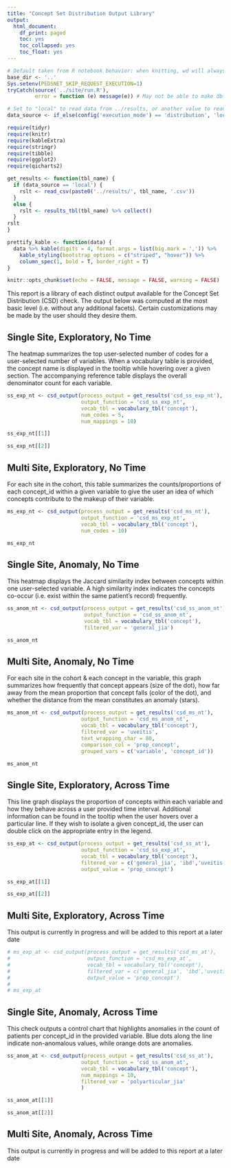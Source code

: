 ```yaml
---
title: "Concept Set Distribution Output Library"
output:
  html_document:
    df_print: paged
    toc: yes
    toc_collapsed: yes
    toc_float: yes
---
```


```r
# Default taken from R notebook behavior: when knitting, wd will always be location of notebook
base_dir <- '..'
Sys.setenv(PEDSNET_SKIP_REQUEST_EXECUTION=1)
tryCatch(source('../site/run.R'),
         error = function (e) message(e)) # May not be able to make db connection

# Set to "local" to read data from ../results, or another value to read from db
data_source <- if_else(config('execution_mode') == 'distribution', 'local', 'not_local')

require(tidyr)
require(knitr)
require(kableExtra)
require(stringr)
require(tibble)
require(ggplot2)
require(qicharts2)

get_results <- function(tbl_name) {
  if (data_source == 'local') {
    rslt <- read_csv(paste0('../results/', tbl_name, '.csv'))
  }
  else {
    rslt <- results_tbl(tbl_name) %>% collect()
  }
rslt
}

prettify_kable <- function(data) {
  data %>% kable(digits = 4, format.args = list(big.mark = ',')) %>%
    kable_styling(bootstrap_options = c("striped", "hover")) %>%
    column_spec(1, bold = T, border_right = T)
}

knitr::opts_chunk$set(echo = FALSE, message = FALSE, warning = FALSE)

```

This report is a library of each distinct output available for the Concept Set Distribution (CSD) check. The output below was computed at the most basic level (i.e. without any additional facets). Certain customizations may be made by the user should they desire them.


## Single Site, Exploratory, No Time

The heatmap summarizes the top user-selected number of codes for a user-selected number of variables. When a vocabulary table is provided, the concept name is displayed in the tooltip while hovering over a given section. The accompanying reference table displays the overall denominator count for each variable.

```r

ss_exp_nt <- csd_output(process_output = get_results('csd_ss_exp_nt'),
                        output_function = 'csd_ss_exp_nt',
                        vocab_tbl = vocabulary_tbl('concept'),
                        num_codes = 5,
                        num_mappings = 10)

ss_exp_nt[[1]]

ss_exp_nt[[2]]

```

## Multi Site, Exploratory, No Time

For each site in the cohort, this table summarizes the counts/proportions of each concept_id within a given variable to give the user an idea of which concepts contribute to the makeup of their variable.

```r

ms_exp_nt <- csd_output(process_output = get_results('csd_ms_nt'),
                        output_function = 'csd_ms_exp_nt',
                        vocab_tbl = vocabulary_tbl('concept'),
                        num_codes = 10)

ms_exp_nt

```

## Single Site, Anomaly, No Time

This heatmap displays the Jaccard similarity index between concepts within one user-selected variable. A high similarity index indicates the concepts co-occur (i.e. exist within the same patient's record) frequently.

```r

ss_anom_nt <- csd_output(process_output = get_results('csd_ss_anom_nt'),
                         output_function = 'csd_ss_anom_nt',
                         vocab_tbl = vocabulary_tbl('concept'),
                         filtered_var = 'general_jia')

ss_anom_nt

```

## Multi Site, Anomaly, No Time

For each site in the cohort & each concept in the variable, this graph summarizes how frequently that concept appears (size of the dot), how far away from the mean proportion that concept falls (color of the dot), and whether the distance from the mean constitutes an anomaly (stars).

```r

ms_anom_nt <- csd_output(process_output = get_results('csd_ms_nt'),
                        output_function = 'csd_ms_anom_nt',
                        vocab_tbl = vocabulary_tbl('concept'),
                        filtered_var = 'uveitis',
                        text_wrapping_char = 80,
                        comparison_col = 'prop_concept',
                        grouped_vars = c('variable', 'concept_id'))

ms_anom_nt

```

## Single Site, Exploratory, Across Time

This line graph displays the proportion of concepts within each variable and how they behave across a user provided time interval. Additional information can be found in the tooltip when the user hovers over a particular line. If they wish to isolate a given concept_id, the user can double click on the appropriate entry in the legend.

```r

ss_exp_at <- csd_output(process_output = get_results('csd_ss_at'),
                        output_function = 'csd_ss_exp_at',
                        vocab_tbl = vocabulary_tbl('concept'),
                        filtered_var = c('general_jia', 'ibd','uveitis'),
                        output_value = 'prop_concept')

ss_exp_at[[1]]

ss_exp_at[[2]]

```

## Multi Site, Exploratory, Across Time

This output is currently in progress and will be added to this report at a later date

```r

# ms_exp_at <- csd_output(process_output = get_results('csd_ms_at'),
#                         output_function = 'csd_ms_exp_at',
#                         vocab_tbl = vocabulary_tbl('concept'),
#                         filtered_var = c('general_jia', 'ibd','uveitis'),
#                         output_value = 'prop_concept')
# 
# ms_exp_at

```

## Single Site, Anomaly, Across Time

This check outputs a control chart that highlights anomalies in the count of patients per concept_id in the provided variable. Blue dots along the line indicate non-anomalous values, while orange dots are anomalies.

```r

ss_anom_at <- csd_output(process_output = get_results('csd_ss_at'),
                        output_function = 'csd_ss_anom_at',
                        vocab_tbl = vocabulary_tbl('concept'),
                        num_mappings = 10,
                        filtered_var = 'polyarticular_jia'
                        )

ss_anom_at[[1]]

ss_anom_at[[2]]

```

## Multi Site, Anomaly, Across Time

This output is currently in progress and will be added to this report at a later date

```r


```